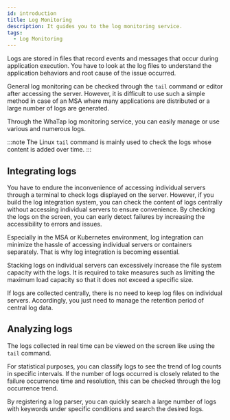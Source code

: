 ```yaml
---
id: introduction
title: Log Monitoring
description: It guides you to the log monitoring service.
tags:
  - Log Monitoring
---
```


Logs are stored in files that record events and messages that occur during application execution. You have to look at the log files to understand the application behaviors and root cause of the issue occurred.

General log monitoring can be checked through the `tail` command or editor after accessing the server. However, it is difficult to use such a simple method in case of an MSA where many applications are distributed or a large number of logs are generated.

<!-- 하지만 그러한 방법을 사용하기 어려운 환경이 있습니다. -->

Through the WhaTap log monitoring service, you can easily manage or use various and numerous logs.

:::note
The Linux `tail` command is mainly used to check the logs whose content is added over time.
:::

## Integrating logs

<!-- 문장 조금 더 손보기 순서 바꾸거나 리스트화 -->

You have to endure the inconvenience of accessing individual servers through a terminal to check logs displayed on the server. However, if you build the log integration system, you can check the content of logs centrally without accessing individual servers to ensure convenience. By checking the logs on the screen, you can early detect failures by increasing the accessibility to errors and issues. 

Especially in the MSA or Kubernetes environment, log integration can minimize the hassle of accessing individual servers or containers separately. That is why log integration is becoming essential.

Stacking logs on individual servers can excessively increase the file system capacity with the logs. It is required to take measures such as limiting the maximum load capacity so that it does not exceed a specific size. 

If logs are collected centrally, there is no need to keep log files on individual servers. Accordingly, you just need to manage the retention period of central log data.

## Analyzing logs

The logs collected in real time can be viewed on the screen like using the `tail` command. 

For statistical purposes, you can classify logs to see the trend of log counts in specific intervals. If the number of logs occurred is closely related to the failure occurrence time and resolution, this can be checked through the log occurrence trend. 

By registering a log parser, you can quickly search a large number of logs with keywords under specific conditions and search the desired logs.
